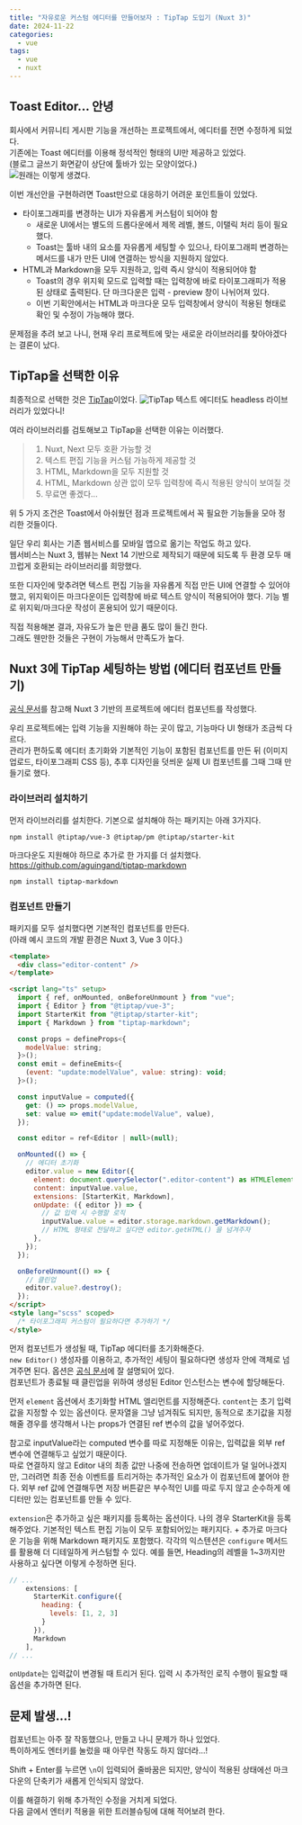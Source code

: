 ```yaml
---
title: "자유로운 커스텀 에디터를 만들어보자 : TipTap 도입기 (Nuxt 3)"
date: 2024-11-22
categories:
  - vue
tags:
  - vue
  - nuxt
---
```


## Toast Editor... 안녕

회사에서 커뮤니티 게시판 기능을 개선하는 프로젝트에서, 에디터를 전면 수정하게 되었다.  
기존에는 Toast 에디터를 이용해 정석적인 형태의 UI만 제공하고 있었다.  
(블로그 글쓰기 화면같이 상단에 툴바가 있는 모양이었다.)  
![원래는 이렇게 생겼다.](https://github.com/user-attachments/assets/d977398a-5db9-401f-9581-f723005cb41f)

이번 개선안을 구현하려면 Toast만으로 대응하기 어려운 포인트들이 있었다.

- 타이포그래피를 변경하는 UI가 자유롭게 커스텀이 되어야 함
  - 새로운 UI에서는 별도의 드롭다운에서 제목 레벨, 볼드, 이탤릭 처리 등이 필요했다.
  - Toast는 툴바 내의 요소를 자유롭게 세팅할 수 있으나, 타이포그래피 변경하는 메서드를 내가 만든 UI에 연결하는 방식을 지원하지 않았다.
- HTML과 Markdown을 모두 지원하고, 입력 즉시 양식이 적용되어야 함
  - Toast의 경우 위지윅 모드로 입력할 때는 입력창에 바로 타이포그래피가 적용된 상태로 출력된다. 단 마크다운은 입력 - preview 창이 나뉘어져 있다.
  - 이번 기획안에서는 HTML과 마크다운 모두 입력창에서 양식이 적용된 형태로 확인 및 수정이 가능해야 했다.

문제점을 추려 보고 나니, 현재 우리 프로젝트에 맞는 새로운 라이브러리를 찾아야겠다는 결론이 났다.

## TipTap을 선택한 이유

최종적으로 선택한 것은 [TipTap](https://tiptap.dev/product/editor)이었다.
![TipTap](https://github.com/user-attachments/assets/7c145191-3e43-41c0-a0a2-abd603c36e41)
텍스트 에디터도 headless 라이브러리가 있었다니!

여러 라이브러리를 검토해보고 TipTap을 선택한 이유는 이러했다.

> 1. Nuxt, Next 모두 호환 가능할 것
> 2. 텍스트 편집 기능을 커스텀 가능하게 제공할 것
> 3. HTML, Markdown을 모두 지원할 것
> 4. HTML, Markdown 상관 없이 모두 입력창에 즉시 적용된 양식이 보여질 것
> 5. 무료면 좋겠다...

위 5 가지 조건은 Toast에서 아쉬웠던 점과 프로젝트에서 꼭 필요한 기능들을 모아 정리한 것들이다.

일단 우리 회사는 기존 웹서비스를 모바일 앱으로 옮기는 작업도 하고 있다.  
웹서비스는 Nuxt 3, 웹뷰는 Next 14 기반으로 제작되기 때문에 되도록 두 환경 모두 매끄럽게 호환되는 라이브러리를 희망했다.

또한 디자인에 맞추려면 텍스트 편집 기능을 자유롭게 직접 만든 UI에 연결할 수 있어야 했고, 위지윅이든 마크다운이든 입력창에 바로 텍스트 양식이 적용되어야 했다. 기능 별로 위지윅/마크다운 작성이 혼용되어 있기 때문이다.

직접 적용해본 결과, 자유도가 높은 만큼 품도 많이 들긴 한다.  
그래도 웬만한 것들은 구현이 가능해서 만족도가 높다.

## Nuxt 3에 TipTap 세팅하는 방법 (에디터 컴포넌트 만들기)

[공식 문서](https://tiptap.dev/docs/editor/getting-started/overview)를 참고해 Nuxt 3 기반의 프로젝트에 에디터 컴포넌트를 작성했다.

우리 프로젝트에는 입력 기능을 지원해야 하는 곳이 많고, 기능마다 UI 형태가 조금씩 다르다.  
관리가 편하도록 에디터 초기화와 기본적인 기능이 포함된 컴포넌트를 만든 뒤 (이미지 업로드, 타이포그래피 CSS 등), 추후 디자인을 덧씌운 실제 UI 컴포넌트를 그때 그때 만들기로 했다.

### 라이브러리 설치하기

먼저 라이브러리를 설치한다. 기본으로 설치해야 하는 패키지는 아래 3가지다.

```bash
npm install @tiptap/vue-3 @tiptap/pm @tiptap/starter-kit
```

마크다운도 지원해야 하므로 추가로 한 가지를 더 설치했다.
https://github.com/aguingand/tiptap-markdown

```bash
npm install tiptap-markdown
```

### 컴포넌트 만들기

패키지를 모두 설치했다면 기본적인 컴포넌트를 만든다.  
(아래 예시 코드의 개발 환경은 Nuxt 3, Vue 3 이다.)

```html
<template>
  <div class="editor-content" />
</template>

<script lang="ts" setup>
  import { ref, onMounted, onBeforeUnmount } from "vue";
  import { Editor } from "@tiptap/vue-3";
  import StarterKit from "@tiptap/starter-kit";
  import { Markdown } from "tiptap-markdown";

  const props = defineProps<{
    modelValue: string;
  }>();
  const emit = defineEmits<{
    (event: "update:modelValue", value: string): void;
  }>();

  const inputValue = computed({
    get: () => props.modelValue,
    set: value => emit("update:modelValue", value),
  });

  const editor = ref<Editor | null>(null);

  onMounted(() => {
    // 에디터 초기화
    editor.value = new Editor({
      element: document.querySelector(".editor-content") as HTMLElement,
      content: inputValue.value,
      extensions: [StarterKit, Markdown],
      onUpdate: ({ editor }) => {
        // 값 입력 시 수행할 로직
        inputValue.value = editor.storage.markdown.getMarkdown();
        // HTML 형태로 전달하고 싶다면 editor.getHTML() 을 넘겨주자
      },
    });
  });

  onBeforeUnmount(() => {
    // 클린업
    editor.value?.destroy();
  });
</script>
<style lang="scss" scoped>
  /* 타이포그래피 커스텀이 필요하다면 추가하기 */
</style>
```

먼저 컴포넌트가 생성될 때, TipTap 에디터를 초기화해준다.  
`new Editor()` 생성자를 이용하고, 추가적인 세팅이 필요하다면 생성자 안에 객체로 넘겨주면 된다. 옵션은 [공식 문서](https://tiptap.dev/docs/editor/getting-started/configure)에 잘 설명되어 있다.  
컴포넌트가 종료될 때 클린업을 위하여 생성된 Editor 인스턴스는 변수에 할당해둔다.

먼저 `element` 옵션에서 초기화할 HTML 엘리먼트를 지정해준다.
`content`는 초기 입력값을 지정할 수 있는 옵션이다. 문자열을 그냥 넘겨줘도 되지만, 동적으로 초기값을 지정해줄 경우를 생각해서 나는 props가 연결된 ref 변수의 값을 넣어주었다.

참고로 inputValue라는 computed 변수를 따로 지정해둔 이유는, 입력값을 외부 ref 변수에 연결해두고 싶었기 때문이다.  
따로 연결하지 않고 Editor 내의 최종 값만 나중에 전송하면 업데이트가 덜 일어나겠지만, 그러려면 최종 전송 이벤트를 트리거하는 추가적인 요소가 이 컴포넌트에 붙어야 한다. 외부 ref 값에 연결해두면 저장 버튼같은 부수적인 UI를 따로 두지 않고 순수하게 에디터만 있는 컴포넌트를 만들 수 있다.

`extension`은 추가하고 싶은 패키지를 등록하는 옵션이다. 나의 경우 StarterKit을 등록해주었다. 기본적인 텍스트 편집 기능이 모두 포함되어있는 패키지다. + 추가로 마크다운 기능을 위해 Markdown 패키지도 포함했다.
각각의 익스텐션은 `configure` 메서드를 활용해 더 디테일하게 커스텀할 수 있다. 예를 들면, Heading의 레벨을 1~3까지만 사용하고 싶다면 이렇게 수정하면 된다.

```javascript
// ...
    extensions: [
      StarterKit.configure({
        heading: {
          levels: [1, 2, 3]
        }
      }),
      Markdown
    ],
// ...
```

`onUpdate`는 입력값이 변경될 때 트리거 된다. 입력 시 추가적인 로직 수행이 필요할 때 옵션을 추가하면 된다.

## 문제 발생...!

컴포넌트는 아주 잘 작동했으나, 만들고 나니 문제가 하나 있었다.  
특이하게도 엔터키를 눌렀을 때 아무런 작동도 하지 않더라...!

Shift + Enter를 누르면 `\n`이 입력되어 줄바꿈은 되지만, 양식이 적용된 상태에선 마크다운의 단축키가 새롭게 인식되지 않았다.

이를 해결하기 위해 추가적인 수정을 거치게 되었다.  
다음 글에서 엔터키 적용을 위한 트러블슈팅에 대해 적어보려 한다.

